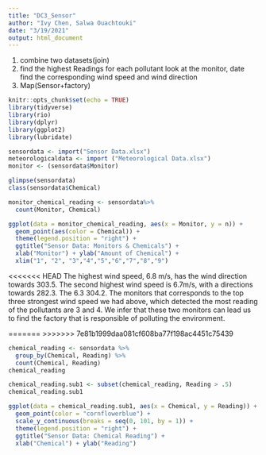 ```yaml
---
title: "DC3_Sensor"
author: "Ivy Chen, Salwa Ouachtouki"
date: "3/19/2021"
output: html_document
---
```


1. combine two datasets(join)
2. find the highest Readings for each pollutant
look at the monitor, date find the corresponding wind speed and wind direction
3. Map(Sensor+factory)


```r
knitr::opts_chunk$set(echo = TRUE)
library(tidyverse)
library(rio)
library(dplyr)
library(ggplot2)
library(lubridate)

sensordata <- import("Sensor Data.xlsx")
meteorologicaldata <- import ("Meteorological Data.xlsx")
monitor <- (sensordata$Monitor)

glimpse(sensordata)
class(sensordata$Chemical) 
```
```r
monitor_chemical_reading <- sensordata%>%
  count(Monitor, Chemical)
```

```r
ggplot(data = monitor_chemical_reading, aes(x = Monitor, y = n)) +
  geom_point(aes(color = Chemical)) + 
  theme(legend.position = "right") +
  ggtitle("Sensor Data: Monitors & Chemicals") +
  xlab("Monitor") + ylab("Amount of Chemical") +
  xlim("1", "2", "3","4","5","6","7","8","9")
```

<<<<<<< HEAD
The highest wind speed, 6.8 m/s, has the wind direction towards 303.5. The second highest wind speed is 6.7m/s, with a directions towards 282.3. The  6.3 304.2. The monitors that corresponds to the top three strongest wind speed we had above, which detected the most reading of the pollutants are 3 and 4. We infer that these two monitors can lead us to find the factory that is responsible of polluting the environment.


=======
>>>>>>> 7e81b1999daa081cf608ba77f198ac4451c75439
```r
chemical_reading <- sensordata %>% 
  group_by(Chemical, Reading) %>% 
  count(Chemical, Reading)
chemical_reading 

chemical_reading.sub1 <- subset(chemical_reading, Reading > .5)
chemical_reading.sub1

ggplot(data = chemical_reading.sub1, aes(x = Chemical, y = Reading)) +
  geom_point(color = "cornflowerblue") +
  scale_y_continuous(breaks = seq(0, 101, by = 1)) +
  theme(legend.position = "right") +
  ggtitle("Sensor Data: Chemical Reading") +
  xlab("Chemical") + ylab("Reading")

```